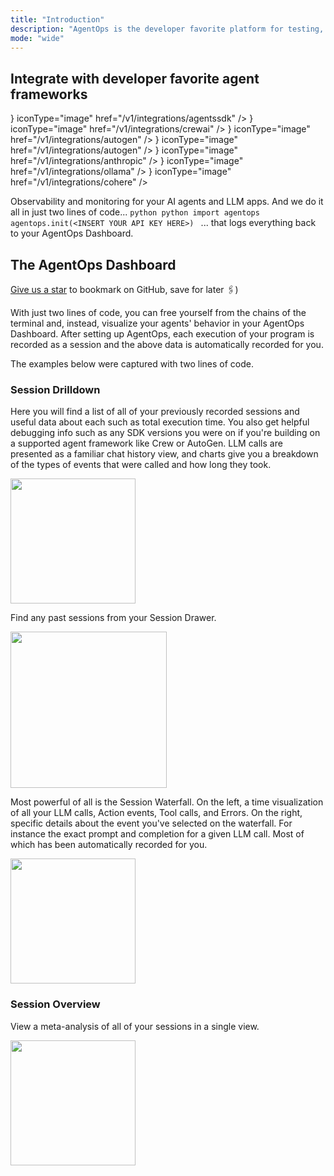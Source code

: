 ```yaml
---
title: "Introduction"
description: "AgentOps is the developer favorite platform for testing, debugging, and deploying AI agents and LLM apps."
mode: "wide"
---
```


## Integrate with developer favorite agent frameworks

<CardGroup cols={2}>
  <Card title="OpenAI Agents SDK" icon={<img src="/images/external/openai/openai-logomark.png" alt="OpenAI Agents SDK" />} iconType="image" href="/v1/integrations/agentssdk" />
  <Card title="CrewAI" icon={<img src="/images/external/crew/crew.png" alt="CrewAI"/>} iconType="image" href="/v1/integrations/crewai" />
  <Card title="AG2" icon={<img src="/images/external/autogen/ag2.svg" alt="AG2"/>} iconType="image" href="/v1/integrations/autogen" />
  <Card title="AutoGen" icon={<img src="/images/external/microsoft/microsoft_logo.svg" alt="AutoGen" />} iconType="image" href="/v1/integrations/autogen" />
  <Card title="Anthropic" icon={<img src="/images/external/anthropic/anthropic_icon_slate.png" alt="Anthropic" />} iconType="image" href="/v1/integrations/anthropic" />
  <Card title="Ollama" icon={<img src="/images/external/ollama/ollama-icon.png" alt="Ollama" />} iconType="image" href="/v1/integrations/ollama" />
  <Card title="Cohere" icon={<img src="/images/external/cohere/cohere-logo.svg" alt="Cohere" />} iconType="image" href="/v1/integrations/cohere" />
  <Card title="Groq" icon="bolt" href="https://docs.agentops.ai/v1/integrations/groq" />
</CardGroup>

Observability and monitoring for your AI agents and LLM apps. And we do it all in just two lines of code...
<CodeGroup>
	```python python
	import agentops
	agentops.init(<INSERT YOUR API KEY HERE>)
	```
</CodeGroup>
... that logs everything back to your AgentOps Dashboard.

## The AgentOps Dashboard

<Check>[Give us a star](https://github.com/AgentOps-AI/agentops) to bookmark on GitHub, save for later 🖇️)</Check>

With just two lines of code, you can free yourself from the chains of the terminal and, instead, visualize your agents' behavior
in your AgentOps Dashboard. After setting up AgentOps, each execution of your program is recorded as a session and the above
data is automatically recorded for you.

The examples below were captured with two lines of code.

### Session Drilldown
Here you will find a list of all of your previously recorded sessions and useful data about each such as total execution time.
You also get helpful debugging info such as any SDK versions you were on if you're building on a supported agent framework like Crew or AutoGen.
LLM calls are presented as a familiar chat history view, and charts give you a breakdown of the types of events that were called and how long they took.

<Frame type="glass" caption="Session Summary">
  <img height="200" src="/images/session-summary.gif" />
</Frame>

Find any past sessions from your Session Drawer.
<Frame type="glass" caption="Session Drawer">
  <img height="250" src="/images/session-drawer.gif" />
</Frame>

Most powerful of all is the Session Waterfall. On the left, a time visualization of all your LLM calls, Action events, Tool calls, and Errors.
On the right, specific details about the event you've selected on the waterfall. For instance the exact prompt and completion for a given LLM call. 
Most of which has been automatically recorded for you.

<Frame type="glass" caption="Session Waterfall">
  <img height="200" src="/images/session-waterfall.gif" />
</Frame>


### Session Overview
View a meta-analysis of all of your sessions in a single view.
<Frame type="glass" caption="Session Overview">
  <img height="200" src="/images/overview.png" />
</Frame>

<script type="module" src="/scripts/github_stars.js"></script>
<script type="module" src="/scripts/adjust_api_dynamically.js"></script>
